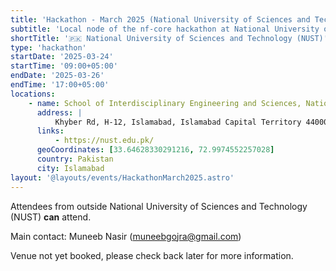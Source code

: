 ```yaml
---
title: 'Hackathon - March 2025 (National University of Sciences and Technology (NUST))'
subtitle: 'Local node of the nf-core hackathon at National University of Sciences and Technology (NUST), Pakistan'
shortTitle: '🇵🇰 National University of Sciences and Technology (NUST)'
type: 'hackathon'
startDate: '2025-03-24'
startTime: '09:00+05:00'
endDate: '2025-03-26'
endTime: '17:00+05:00'
locations:
    - name: School of Interdisciplinary Engineering and Sciences, National University of Sciences and Technology (NUST)
      address: |
          Khyber Rd, H-12, Islamabad, Islamabad Capital Territory 44000, Pakistan
      links:
          - https://nust.edu.pk/
      geoCoordinates: [33.64628330291216, 72.9974552257028]
      country: Pakistan
      city: Islamabad
layout: '@layouts/events/HackathonMarch2025.astro'
---
```


Attendees from outside National University of Sciences and Technology (NUST) **can** attend.

Main contact: Muneeb Nasir ([muneebgojra@gmail.com](mailto:muneebgojra@gmail.com))

Venue not yet booked, please check back later for more information.
